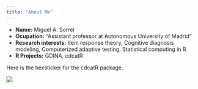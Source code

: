 ```yaml
---
title: "About Me"
---
```


- __Name:__ Miguel A. Sorrel
- __Ocupation:__ "Assistant professor at Autonomous University of Madrid "
- __Research interests:__ Item response theory, Cognitive diagnosis modeling, Computerized adaptive testing, Statistical computing in R 
- __R Projects:__ GDINA, cdcatR 

Here is the hexsticker for the cdcatR package. 

![](cdcatR.jpg)